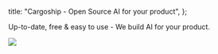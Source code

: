 
  title: "Cargoship - Open Source AI for your product",
};

Up-to-date, free & easy to use - We build AI for your product.

<Image src={HeroExplainer} />

